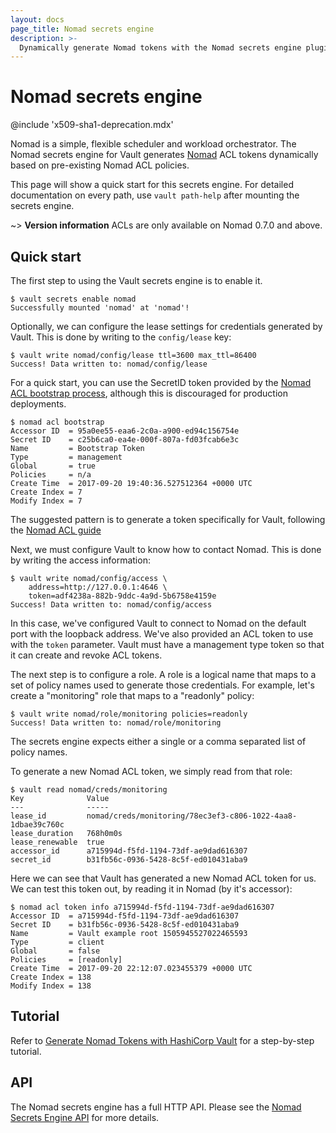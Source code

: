 ```yaml
---
layout: docs
page_title: Nomad secrets engine
description: >-
  Dynamically generate Nomad tokens with the Nomad secrets engine plugin.
---
```


# Nomad secrets engine

@include 'x509-sha1-deprecation.mdx'

Nomad is a simple, flexible scheduler and workload orchestrator. The Nomad secrets engine for Vault generates [Nomad](https://www.nomadproject.io/)
ACL tokens dynamically based on pre-existing Nomad ACL policies.

This page will show a quick start for this secrets engine. For detailed documentation
on every path, use `vault path-help` after mounting the secrets engine.

~> **Version information** ACLs are only available on Nomad 0.7.0 and above.

## Quick start

The first step to using the Vault secrets engine is to enable it.

```shell-session
$ vault secrets enable nomad
Successfully mounted 'nomad' at 'nomad'!
```

Optionally, we can configure the lease settings for credentials generated
by Vault. This is done by writing to the `config/lease` key:

```shell-session
$ vault write nomad/config/lease ttl=3600 max_ttl=86400
Success! Data written to: nomad/config/lease
```

For a quick start, you can use the SecretID token provided by the [Nomad ACL bootstrap
process](/nomad/tutorials/access-control#generate-the-initial-token), although this
is discouraged for production deployments.

```shell-session
$ nomad acl bootstrap
Accessor ID  = 95a0ee55-eaa6-2c0a-a900-ed94c156754e
Secret ID    = c25b6ca0-ea4e-000f-807a-fd03fcab6e3c
Name         = Bootstrap Token
Type         = management
Global       = true
Policies     = n/a
Create Time  = 2017-09-20 19:40:36.527512364 +0000 UTC
Create Index = 7
Modify Index = 7
```

The suggested pattern is to generate a token specifically for Vault, following the
[Nomad ACL guide](/nomad/tutorials/access-control)

Next, we must configure Vault to know how to contact Nomad.
This is done by writing the access information:

```shell-session
$ vault write nomad/config/access \
    address=http://127.0.0.1:4646 \
    token=adf4238a-882b-9ddc-4a9d-5b6758e4159e
Success! Data written to: nomad/config/access
```

In this case, we've configured Vault to connect to Nomad
on the default port with the loopback address. We've also provided
an ACL token to use with the `token` parameter. Vault must have a management
type token so that it can create and revoke ACL tokens.

The next step is to configure a role. A role is a logical name that maps
to a set of policy names used to generate those credentials. For example, let's create
a "monitoring" role that maps to a "readonly" policy:

```shell-session
$ vault write nomad/role/monitoring policies=readonly
Success! Data written to: nomad/role/monitoring
```

The secrets engine expects either a single or a comma separated list of policy names.

To generate a new Nomad ACL token, we simply read from that role:

```shell-session
$ vault read nomad/creds/monitoring
Key              Value
---              -----
lease_id         nomad/creds/monitoring/78ec3ef3-c806-1022-4aa8-1dbae39c760c
lease_duration   768h0m0s
lease_renewable  true
accessor_id      a715994d-f5fd-1194-73df-ae9dad616307
secret_id        b31fb56c-0936-5428-8c5f-ed010431aba9
```

Here we can see that Vault has generated a new Nomad ACL token for us.
We can test this token out, by reading it in Nomad (by it's accessor):

```shell-session
$ nomad acl token info a715994d-f5fd-1194-73df-ae9dad616307
Accessor ID  = a715994d-f5fd-1194-73df-ae9dad616307
Secret ID    = b31fb56c-0936-5428-8c5f-ed010431aba9
Name         = Vault example root 1505945527022465593
Type         = client
Global       = false
Policies     = [readonly]
Create Time  = 2017-09-20 22:12:07.023455379 +0000 UTC
Create Index = 138
Modify Index = 138
```

## Tutorial

Refer to [Generate Nomad Tokens with HashiCorp
Vault](/nomad/tutorials/integrate-vault/vault-nomad-secrets) for a
step-by-step tutorial.

## API

The Nomad secrets engine has a full HTTP API. Please see the
[Nomad Secrets Engine API](/vault/api-docs/secret/nomad) for more
details.
